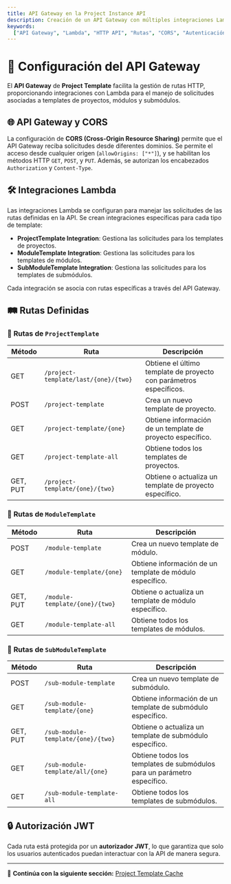 ```yaml
---
title: API Gateway en la Project Instance API
description: Creación de un API Gateway con múltiples integraciones Lambda y rutas personalizadas para templates.
keywords:
  ["API Gateway", "Lambda", "HTTP API", "Rutas", "CORS", "Autenticación"]
---
```


# 🚀 Configuración del API Gateway

El **API Gateway** de **Project Template** facilita la gestión de rutas HTTP, proporcionando integraciones con Lambda para el manejo de solicitudes asociadas a templates de proyectos, módulos y submódulos.

## 🌐 API Gateway y CORS

La configuración de **CORS (Cross-Origin Resource Sharing)** permite que el API Gateway reciba solicitudes desde diferentes dominios. Se permite el acceso desde cualquier origen (`allowOrigins: ["*"]`), y se habilitan los métodos HTTP `GET`, `POST`, y `PUT`. Además, se autorizan los encabezados `Authorization` y `Content-Type`.

## 🛠 Integraciones Lambda

Las integraciones Lambda se configuran para manejar las solicitudes de las rutas definidas en la API. Se crean integraciones específicas para cada tipo de template:

- **ProjectTemplate Integration**: Gestiona las solicitudes para los templates de proyectos.
- **ModuleTemplate Integration**: Gestiona las solicitudes para los templates de módulos.
- **SubModuleTemplate Integration**: Gestiona las solicitudes para los templates de submódulos.

Cada integración se asocia con rutas específicas a través del API Gateway.

## 🛤 Rutas Definidas

### 📌 **Rutas de `ProjectTemplate`**

| Método   | Ruta                                 | Descripción                                                        |
| -------- | ------------------------------------ | ------------------------------------------------------------------ |
| GET      | `/project-template/last/{one}/{two}` | Obtiene el último template de proyecto con parámetros específicos. |
| POST     | `/project-template`                  | Crea un nuevo template de proyecto.                                |
| GET      | `/project-template/{one}`            | Obtiene información de un template de proyecto específico.         |
| GET      | `/project-template-all`              | Obtiene todos los templates de proyectos.                          |
| GET, PUT | `/project-template/{one}/{two}`      | Obtiene o actualiza un template de proyecto específico.            |

### 📌 **Rutas de `ModuleTemplate`**

| Método   | Ruta                           | Descripción                                              |
| -------- | ------------------------------ | -------------------------------------------------------- |
| POST     | `/module-template`             | Crea un nuevo template de módulo.                        |
| GET      | `/module-template/{one}`       | Obtiene información de un template de módulo específico. |
| GET, PUT | `/module-template/{one}/{two}` | Obtiene o actualiza un template de módulo específico.    |
| GET      | `/module-template-all`         | Obtiene todos los templates de módulos.                  |

### 📌 **Rutas de `SubModuleTemplate`**

| Método   | Ruta                               | Descripción                                                             |
| -------- | ---------------------------------- | ----------------------------------------------------------------------- |
| POST     | `/sub-module-template`             | Crea un nuevo template de submódulo.                                    |
| GET      | `/sub-module-template/{one}`       | Obtiene información de un template de submódulo específico.             |
| GET, PUT | `/sub-module-template/{one}/{two}` | Obtiene o actualiza un template de submódulo específico.                |
| GET      | `/sub-module-template/all/{one}`   | Obtiene todos los templates de submódulos para un parámetro específico. |
| GET      | `/sub-module-template-all`         | Obtiene todos los templates de submódulos.                              |

## 🔒 Autorización JWT

Cada ruta está protegida por un **autorizador JWT**, lo que garantiza que solo los usuarios autenticados puedan interactuar con la API de manera segura.

---

🔹 **Continúa con la siguiente sección:** [Project Template Cache](./project-template-cache.mdx)
